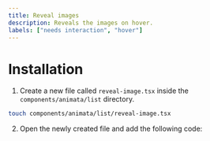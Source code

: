 ```yaml
---
title: Reveal images
description: Reveals the images on hover.
labels: ["needs interaction", "hover"]
---
```


<ComponentPreview name="list-reveal-image--docs" />

# Installation

1. Create a new file called `reveal-image.tsx` inside the `components/animata/list` directory.

```bash
touch components/animata/list/reveal-image.tsx
```

2. Open the newly created file and add the following code:

```jsx file=<rootDir>/animata/list/reveal-image.tsx

```
